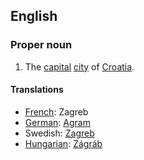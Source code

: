 {{wikipedia}}
==English==
===Proper noun===

#The [[capital]] [[city]] of [[Croatia]].

====Translations====

*[[French]]: Zagreb
*[[German]]: [[Agram]]
*Swedish: [[Zagreb]]
*[[Hungarian]]: [[Zágráb]]
